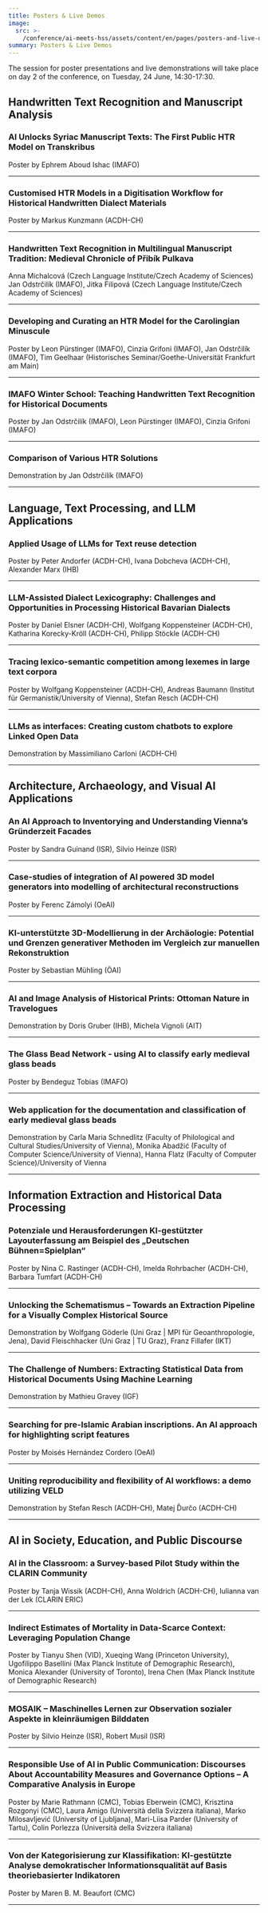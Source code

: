 ```yaml
---
title: Posters & Live Demos
image:
  src: >-
    /conference/ai-meets-hss/assets/content/en/pages/posters-and-live-demos/image/src.jpg
summary: Posters & Live Demos
---
```

The session for poster presentations and live demonstrations will take place on day 2 of the conference, on Tuesday, 24 June, 14:30-17:30.

## Handwritten Text Recognition and Manuscript Analysis

### AI Unlocks Syriac Manuscript Texts: The First Public HTR Model on Transkribus

Poster by Ephrem Aboud Ishac (IMAFO)

---

### Customised HTR Models in a Digitisation Workflow for Historical Handwritten Dialect Materials

Poster by Markus Kunzmann (ACDH-CH)

---

### Handwritten Text Recognition in Multilingual Manuscript Tradition: Medieval Chronicle of Přibík Pulkava

Anna Michalcová (Czech Language Institute/Czech Academy of Sciences) Jan Odstrčilík (IMAFO), Jitka Filipová (Czech Language Institute/Czech Academy of Sciences)

---

### Developing and Curating an HTR Model for the Carolingian Minuscule

Poster by Leon Pürstinger (IMAFO), Cinzia Grifoni (IMAFO), Jan Odstrčilík (IMAFO), Tim Geelhaar (Historisches Seminar/Goethe-Universität Frankfurt am Main)

---

### IMAFO Winter School: Teaching Handwritten Text Recognition for Historical Documents

Poster by Jan Odstrčilík (IMAFO), Leon Pürstinger (IMAFO), Cinzia Grifoni (IMAFO)

---

### Comparison of Various HTR Solutions

Demonstration by Jan Odstrčilík (IMAFO)

---

## Language, Text Processing, and LLM Applications

### Applied Usage of LLMs for Text reuse detection

Poster by Peter Andorfer (ACDH-CH), Ivana Dobcheva (ACDH-CH), Alexander Marx (IHB)

---

### LLM-Assisted Dialect Lexicography: Challenges and Opportunities in Processing Historical Bavarian Dialects

Poster by Daniel Elsner (ACDH-CH), Wolfgang Koppensteiner (ACDH-CH), Katharina Korecky-Kröll (ACDH-CH), Philipp Stöckle (ACDH-CH)

---

### Tracing lexico-semantic competition among lexemes in large text corpora

Poster by Wolfgang Koppensteiner (ACDH-CH), Andreas Baumann (Institut für Germanistik/University of Vienna), Stefan Resch (ACDH-CH)

---

### LLMs as interfaces: Creating custom chatbots to explore Linked Open Data

Demonstration by Massimiliano Carloni (ACDH-CH)

---

## Architecture, Archaeology, and Visual AI Applications

### An AI Approach to Inventorying and Understanding Vienna’s Gründerzeit Facades

Poster by Sandra Guinand (ISR), Silvio Heinze (ISR)

---

### Case-studies of integration of AI powered 3D model generators into modelling of architectural reconstructions

Poster by Ferenc Zámolyi (OeAI)

---

### KI-unterstützte 3D-Modellierung in der Archäologie: Potential und Grenzen generativer Methoden im Vergleich zur manuellen Rekonstruktion

Poster by Sebastian Mühling (ÖAI)

---

### AI and Image Analysis of Historical Prints: Ottoman Nature in Travelogues

Demonstration by Doris Gruber (IHB), Michela Vignoli (AIT)

---

### The Glass Bead Network - using AI to classify early medieval glass beads

Poster by Bendeguz Tobias (IMAFO)

---

### Web application for the documentation and classification of early medieval glass beads

Demonstration by Carla Maria Schnedlitz (Faculty of Philological and Cultural Studies/University of Vienna), Monika Abadžić (Faculty of Computer Science/University of Vienna), Hanna Flatz (Faculty of Computer Science)/University of Vienna

---

## Information Extraction and Historical Data Processing

### Potenziale und Herausforderungen KI-gestützter Layouterfassung am Beispiel des „Deutschen Bühnen=Spielplan“

Poster by Nina C. Rastinger (ACDH-CH), Imelda Rohrbacher (ACDH-CH), Barbara Tumfart (ACDH-CH)

---

### Unlocking the Schematismus – Towards an Extraction Pipeline for a Visually Complex Historical Source

Demonstration by Wolfgang Göderle (Uni Graz | MPI für Geoanthropologie, Jena), David Fleischhacker (Uni Graz | TU Graz), Franz Fillafer (IKT)

---

### The Challenge of Numbers: Extracting Statistical Data from Historical Documents Using Machine Learning

Demonstration by Mathieu Gravey (IGF)

---

### Searching for pre-Islamic Arabian inscriptions. An AI approach for highlighting script features

Poster by Moisés Hernández Cordero (OeAI)

---

### Uniting reproducibility and flexibility of AI workflows: a demo utilizing VELD

Demonstration by Stefan Resch (ACDH-CH), Matej Ďurčo (ACDH-CH)

---

## AI in Society, Education, and Public Discourse

### AI in the Classroom: a Survey-based Pilot Study within the CLARIN Community

Poster by Tanja Wissik (ACDH-CH), Anna Woldrich (ACDH-CH), Iulianna van der Lek (CLARIN ERIC)

---

### Indirect Estimates of Mortality in Data-Scarce Context: Leveraging Population Change

Poster by Tianyu Shen (VID), Xueqing Wang (Princeton University), Ugofilippo Basellini (Max Planck Institute of Demographic Research), Monica Alexander (University of Toronto), Irena Chen (Max Planck Institute of Demographic Research)

---

### MOSAIK – Maschinelles Lernen zur Observation sozialer Aspekte in kleinräumigen Bilddaten

Poster by Silvio Heinze (ISR), Robert Musil (ISR)

---

### Responsible Use of AI in Public Communication: Discourses About Accountability Measures and Governance Options – A Comparative Analysis in Europe

Poster by Marie Rathmann (CMC), Tobias Eberwein (CMC), Krisztina Rozgonyi (CMC), Laura Amigo (Università della Svizzera italiana), Marko Milosavljević (University of Ljubljana), Mari-Liisa Parder (University of Tartu), Colin Porlezza (Università della Svizzera italiana)

---

### Von der Kategorisierung zur Klassifikation: KI-gestützte Analyse demokratischer  Informationsqualität auf Basis theoriebasierter Indikatoren

Poster by Maren B. M. Beaufort (CMC)

---
